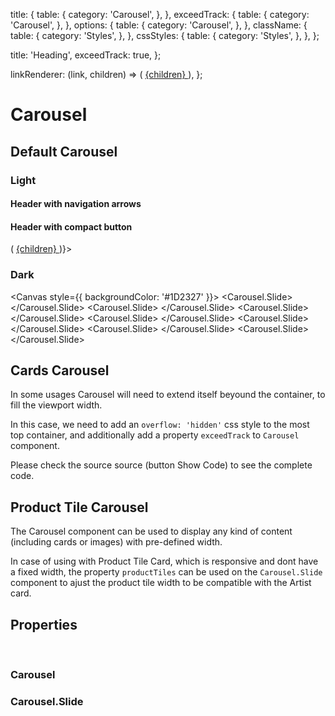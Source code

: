 

<Meta
  title="Components/Structure/Carousel/Carousel"
  component={Carousel}
  decorators={[withDesign]}
/>

  title: {
    table: {
      category: 'Carousel',
    },
  },
  exceedTrack: {
    table: {
      category: 'Carousel',
    },
  },
  options: {
    table: {
      category: 'Carousel',
    },
  },
  className: {
    table: {
      category: 'Styles',
    },
  },
  cssStyles: {
    table: {
      category: 'Styles',
    },
  },
};

  title: 'Heading',
  exceedTrack: true,
};

  linkRenderer: (link, children) => (
    <a href={link} target="_blank" rel="noreferrer">
      {children}
    </a>
  ),
};

# Carousel

## Default Carousel

### Light 

#### Header with navigation arrows

<Canvas>
  <Container>
    <Row>
      <Col>
        <Carousel title="Heading">
          <Carousel.Slide>
            <CarouselArtistCover
              title={example.cover.title}
              description={example.cover.description}
              link={example.cover.link}
            />
          </Carousel.Slide>
          <Carousel.Slide>
            <CarouselArtistCard
              artistName={example.cards[0].artistName}
              artworks={example.cards[0].artworks}
              image={example.cards[0].image}
            />
          </Carousel.Slide>
          <Carousel.Slide>
            <CarouselArtistCard
              artistName={example.cards[1].artistName}
              artworks={example.cards[1].artworks}
              image={example.cards[1].image}
            />
          </Carousel.Slide>
          <Carousel.Slide>
            <CarouselArtistCard
              artistName={example.cards[2].artistName}
              artworks={example.cards[2].artworks}
              image={example.cards[2].image}
            />
          </Carousel.Slide>
          <Carousel.Slide>
            <CarouselArtistCard
              artistName={example.cards[3].artistName}
              artworks={example.cards[3].artworks}
              image={example.cards[3].image}
            />
          </Carousel.Slide>
          <Carousel.Slide>
            <CarouselArtistCard
              artistName={example.cards[4].artistName}
              artworks={example.cards[4].artworks}
              image={example.cards[4].image}
            />
          </Carousel.Slide>
          <Carousel.Slide>
            <CarouselArtistCard
              artistName={example.cards[5].artistName}
              artworks={example.cards[5].artworks}
              image={example.cards[5].image}
            />
          </Carousel.Slide>
        </Carousel>
      </Col>
    </Row>
  </Container>
</Canvas>

#### Header with compact button

<Canvas>
  <Container>
    <Row>
      <Col>
        <Carousel title="Heading" options={{ button: true }} controlButtonLabel="See All" controlButtonLink= 'https://artbasel.com/galleries' linkRenderer={(link, children) => (
          <a href={link} target="_blank" rel="noreferrer">
            {children}
          </a>
        )}>
          <Carousel.Slide>
            <CarouselArtistCover
              title={example.cover.title}
              description={example.cover.description}
              link={example.cover.link}
            />
          </Carousel.Slide>
          <Carousel.Slide>
            <CarouselArtistCard
              artistName={example.cards[0].artistName}
              artworks={example.cards[0].artworks}
              image={example.cards[0].image}
            />
          </Carousel.Slide>
          <Carousel.Slide>
            <CarouselArtistCard
              artistName={example.cards[1].artistName}
              artworks={example.cards[1].artworks}
              image={example.cards[1].image}
            />
          </Carousel.Slide>
          <Carousel.Slide>
            <CarouselArtistCard
              artistName={example.cards[2].artistName}
              artworks={example.cards[2].artworks}
              image={example.cards[2].image}
            />
          </Carousel.Slide>
          <Carousel.Slide>
            <CarouselArtistCard
              artistName={example.cards[3].artistName}
              artworks={example.cards[3].artworks}
              image={example.cards[3].image}
            />
          </Carousel.Slide>
          <Carousel.Slide>
            <CarouselArtistCard
              artistName={example.cards[4].artistName}
              artworks={example.cards[4].artworks}
              image={example.cards[4].image}
            />
          </Carousel.Slide>
          <Carousel.Slide>
            <CarouselArtistCard
              artistName={example.cards[5].artistName}
              artworks={example.cards[5].artworks}
              image={example.cards[5].image}
            />
          </Carousel.Slide>
        </Carousel>
      </Col>
    </Row>
  </Container>
</Canvas>

### Dark 

<Canvas style={{ backgroundColor: '#1D2327' }}>
  <Container>
    <Row>
      <Col>
        <Carousel title="Heading" theme="dark">
          <Carousel.Slide>
            <CarouselArtistCover
              title={example.cover.title}
              description={example.cover.description}
              link={example.cover.link}
            />
          </Carousel.Slide>
          <Carousel.Slide>
            <CarouselArtistCard
              artistName={example.cards[0].artistName}
              artworks={example.cards[0].artworks}
              image={example.cards[0].image}
            />
          </Carousel.Slide>
          <Carousel.Slide>
            <CarouselArtistCard
              artistName={example.cards[1].artistName}
              artworks={example.cards[1].artworks}
              image={example.cards[1].image}
            />
          </Carousel.Slide>
          <Carousel.Slide>
            <CarouselArtistCard
              artistName={example.cards[2].artistName}
              artworks={example.cards[2].artworks}
              image={example.cards[2].image}
            />
          </Carousel.Slide>
          <Carousel.Slide>
            <CarouselArtistCard
              artistName={example.cards[3].artistName}
              artworks={example.cards[3].artworks}
              image={example.cards[3].image}
            />
          </Carousel.Slide>
          <Carousel.Slide>
            <CarouselArtistCard
              artistName={example.cards[4].artistName}
              artworks={example.cards[4].artworks}
              image={example.cards[4].image}
            />
          </Carousel.Slide>
          <Carousel.Slide>
            <CarouselArtistCard
              artistName={example.cards[5].artistName}
              artworks={example.cards[5].artworks}
              image={example.cards[5].image}
            />
          </Carousel.Slide>
        </Carousel>
      </Col>
    </Row>
  </Container>
</Canvas>

## Cards Carousel

In some usages Carousel will need to extend itself beyound the container, to fill the viewport width.

In this case, we need to add an <code>overflow: 'hidden'</code> css style to the most top container, and additionally add a property <code>exceedTrack</code> to <code>Carousel</code> component.

Please check the source source (button Show Code) to see the complete code.

<Canvas>
  <Story
    name="Carousel"
    argTypes={argTypes}
    args={cardArgs}
    parameters={{
      design: {
        productName: 'Figma Design',
        type: 'figma',
        url: 'https://www.figma.com/file/TENnOP4K38G6r3vDL3emCP/AB---Style-Guide?node-id=2794%3A41144',
      },
    }}
  >
    <div
      style={{
        overflow: 'hidden',
      }}
    >
      <Container>
        <Row>
          <Col>
            <Carousel title="Heading" exceedTrack>
              <Carousel.Slide>
                <CarouselArtistCover
                  title={example.cover.title}
                  description={example.cover.description}
                  link={example.cover.link}
                />
              </Carousel.Slide>
              <Carousel.Slide>
                <CarouselArtistCard
                  artistName={example.cards[0].artistName}
                  artworks={example.cards[0].artworks}
                  image={example.cards[0].image}
                />
              </Carousel.Slide>
              <Carousel.Slide>
                <CarouselArtistCard
                  artistName={example.cards[1].artistName}
                  artworks={example.cards[1].artworks}
                  image={example.cards[1].image}
                />
              </Carousel.Slide>
              <Carousel.Slide>
                <CarouselArtistCard
                  artistName={example.cards[2].artistName}
                  artworks={example.cards[2].artworks}
                  image={example.cards[2].image}
                />
              </Carousel.Slide>
              <Carousel.Slide>
                <CarouselArtistCard
                  artistName={example.cards[3].artistName}
                  artworks={example.cards[3].artworks}
                  image={example.cards[3].image}
                />
              </Carousel.Slide>
              <Carousel.Slide>
                <CarouselArtistCard
                  artistName={example.cards[4].artistName}
                  artworks={example.cards[4].artworks}
                  image={example.cards[4].image}
                />
              </Carousel.Slide>
              <Carousel.Slide>
                <CarouselArtistCard
                  artistName={example.cards[5].artistName}
                  artworks={example.cards[5].artworks}
                  image={example.cards[5].image}
                />
              </Carousel.Slide>
            </Carousel>
          </Col>
        </Row>
      </Container>
    </div>
  </Story>
</Canvas>

## Product Tile Carousel

The Carousel component can be used to display any kind of content (including cards or images) with pre-defined width.

In case of using with Product Tile Card, which is responsive and dont have a fixed width, the property <code>productTiles</code> can be used on the <code>Carousel.Slide</code> component to ajust the product tile width to be compatible with the Artist card.

<Canvas>
  <Container>
    <Row>
      <Col>
        <Carousel title="Heading" exceedTrack>
          <Carousel.Slide productTiles>
            <ProductTile
              author={tileExamples[0].author}
              productName={tileExamples[0].productName}
              year={tileExamples[0].year}
              image={tileExamples[0].image}
              gallery="Gallery Placeholder"
              price={tileExamples[0].price}
            />
          </Carousel.Slide>
          <Carousel.Slide productTiles>
            <ProductTile
              author={tileExamples[1].author}
              productName={tileExamples[1].productName}
              year={tileExamples[1].year}
              image={tileExamples[1].image}
              gallery="Gallery Placeholder"
              price={tileExamples[1].price}
            />
          </Carousel.Slide>
          <Carousel.Slide productTiles>
            <ProductTile
              author={tileExamples[2].author}
              productName={tileExamples[2].productName}
              year={tileExamples[2].year}
              image={tileExamples[2].image}
              gallery="Gallery Placeholder"
              price={tileExamples[2].price}
            />
          </Carousel.Slide>
          <Carousel.Slide productTiles>
            <ProductTile
              author={tileExamples[3].author}
              productName={tileExamples[3].productName}
              year={tileExamples[3].year}
              image={tileExamples[3].image}
              gallery="Gallery Placeholder"
              price={tileExamples[3].price}
            />
          </Carousel.Slide>
          <Carousel.Slide productTiles>
            <ProductTile
              author={tileExamples[4].author}
              productName={tileExamples[4].productName}
              year={tileExamples[4].year}
              image={tileExamples[4].image}
              gallery="Gallery Placeholder"
              price={tileExamples[4].price}
            />
          </Carousel.Slide>
          <Carousel.Slide productTiles>
            <ProductTile
              author={tileExamples[5].author}
              productName={tileExamples[5].productName}
              year={tileExamples[5].year}
              image={tileExamples[5].image}
              gallery="Gallery Placeholder"
              price={tileExamples[5].price}
            />
          </Carousel.Slide>
          <Carousel.Slide productTiles>
            <ProductTile
              author={tileExamples[6].author}
              productName={tileExamples[6].productName}
              year={tileExamples[6].year}
              image={tileExamples[6].image}
              gallery="Gallery Placeholder"
              price={tileExamples[6].price}
            />
          </Carousel.Slide>
        </Carousel>
      </Col>
    </Row>
  </Container>
</Canvas>

## Properties

<br />

### Carousel

<ArgsTable of={Carousel} />

### Carousel.Slide

<ArgsTable of={Carousel.Slide} />
